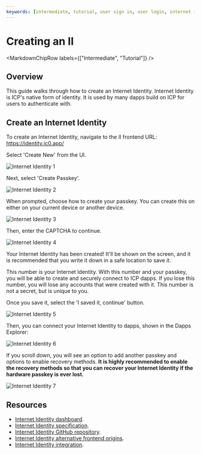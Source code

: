 ```yaml
---
keywords: [intermediate, tutorial, user sign in, user login, internet identity]
---
```



# Creating an II

<MarkdownChipRow labels={["Intermediate", "Tutorial"]} />

## Overview

This guide walks through how to create an Internet Identity. Internet Identity is ICP's native form of identity. It is used by many dapps build on ICP for users to authenticate with.

## Create an Internet Identity

To create an Internet Identity, navigate to the II frontend URL: https://identity.ic0.app/

Select 'Create New' from the UI.

![Internet Identity 1](../_attachments/II_mainnet1.png)

Next, select 'Create Passkey'.

![Internet Identity 2](../_attachments/II_mainnet2.png)

When prompted, choose how to create your passkey. You can create this on either on your current device or another device.

![Internet Identity 3](../_attachments/II_mainnet3.png)

Then, enter the CAPTCHA to continue.

![Internet Identity 4](../_attachments/II_mainnet4.png)

Your Internet Identity has been created! It'll be shown on the screen, and it is recommended that you write it down in a safe location to save it.

This number is your Internet Identity. With this number and your passkey, you will be able to create and securely connect to ICP dapps. If you lose this number, you will lose any accounts that were created with it. This number is not a secret, but is unique to you.

Once you save it, select the 'I saved it, continue' button.

![Internet Identity 5](../_attachments/II_mainnet5.png)

Then, you can connect your Internet Identity to dapps, shown in the Dapps Explorer:

![Internet Identity 6](../_attachments/II_mainnet6.png)

If you scroll down, you will see an option to add another passkey and options to enable recovery methods. **It is highly recommended to enable the recovery methods so that you can recover your Internet Identity if the hardware passkey is ever lost.**

![Internet Identity 7](../_attachments/II_mainnet7.png)

## Resources

- [Internet Identity dashboard](https://identity.ic0.app/).
- [Internet Identity specification](/docs/current/references/ii-spec).
- [Internet Identity GitHub repository](https://github.com/dfinity/internet-identity).
- [Internet Identity alternative frontend origins](/docs/current/developer-docs/integrations/internet-identity/alternative-origins).
- [Internet Identity integration](/docs/current/developer-docs/web-apps/user-login/internet-identity/integrate-internet-identity).
